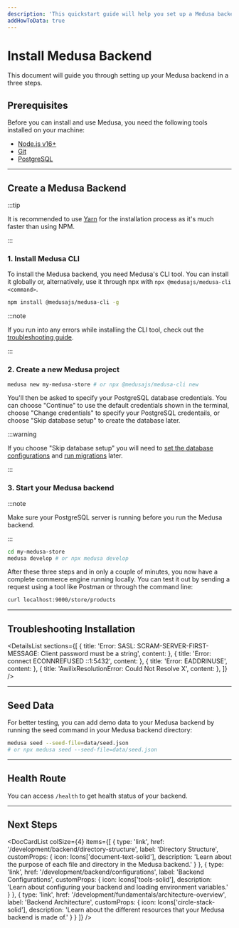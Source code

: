 ```yaml
---
description: 'This quickstart guide will help you set up a Medusa backend in three steps.'
addHowToData: true
---
```



# Install Medusa Backend

This document will guide you through setting up your Medusa backend in a three steps.

## Prerequisites

Before you can install and use Medusa, you need the following tools installed on your machine:

- [Node.js v16+](./prepare-environment.mdx#nodejs)
- [Git](./prepare-environment.mdx#git)
- [PostgreSQL](./prepare-environment.mdx#postgresql)

---

## Create a Medusa Backend

:::tip

It is recommended to use [Yarn](https://yarnpkg.com/getting-started/install) for the installation process as it's much faster than using NPM.

:::

### 1. Install Medusa CLI

  To install the Medusa backend, you need Medusa's CLI tool. You can install it globally or, alternatively, use it through npx with `npx @medusajs/medusa-cli <command>`.

   ```bash npm2yarn
   npm install @medusajs/medusa-cli -g
   ```

:::note

If you run into any errors while installing the CLI tool, check out the [troubleshooting guide](../../troubleshooting/cli-installation-errors.mdx).

:::

### 2. Create a new Medusa project

   ```bash noReport
   medusa new my-medusa-store # or npx @medusajs/medusa-cli new
   ```
   
   You'll then be asked to specify your PostgreSQL database credentials. You can choose "Continue" to use the default credentials shown in the terminal, choose "Change credentials" to specify your PostgreSQL credentails, or choose "Skip database setup" to create the database later.
   
:::warning

If you choose "Skip database setup" you will need to [set the database configurations](./configurations.md#database-configuration) and [run migrations](../entities/migrations/overview.mdx#migrate-command) later.

:::

### 3. Start your Medusa backend

:::note

Make sure your PostgreSQL server is running before you run the Medusa backend.

:::

   ```bash noReport
   cd my-medusa-store
   medusa develop # or npx medusa develop
   ```

After these three steps and in only a couple of minutes, you now have a complete commerce engine running locally. You can test it out by sending a request using a tool like Postman or through the command line:

```bash noReport
curl localhost:9000/store/products
```

<Feedback 
   event="survey_server_quickstart"
   question="Did you set up the backend successfully?"
   positiveQuestion="Is there anything that should improved?"
   negativeQuestion="Please describe the issue you faced."
/>

---

## Troubleshooting Installation

<DetailsList
  sections={[
    {
      title: 'Error: SASL: SCRAM-SERVER-FIRST-MESSAGE: Client password must be a string',
      content: <SaslSection />
    },
    {
      title: 'Error: connect ECONNREFUSED ::1:5432',
      content: <ConnectionErrorSection />
    },
    {
      title: 'Error: EADDRINUSE',
      content: <EaddrinuseSection />
    },
    {
      title: 'AwilixResolutionError: Could Not Resolve X',
      content: <FreshInstallationSection />
    },
  ]}
/>

---

## Seed Data 

For better testing, you can add demo data to your Medusa backend by running the seed command in your Medusa backend directory:

```bash
medusa seed --seed-file=data/seed.json
# or npx medusa seed --seed-file=data/seed.json
```

---

## Health Route

You can access `/health` to get health status of your backend.

---

## Next Steps

<DocCardList colSize={4} items={[
  {
    type: 'link',
    href: '/development/backend/directory-structure',
    label: 'Directory Structure',
    customProps: {
      icon: Icons['document-text-solid'],
      description: 'Learn about the purpose of each file and directory in the Medusa backend.'
    }
  },
  {
    type: 'link',
    href: '/development/backend/configurations',
    label: 'Backend Configurations',
    customProps: {
      icon: Icons['tools-solid'],
      description: 'Learn about configuring your backend and loading environment variables.'
    }
  },
  {
    type: 'link',
    href: '/development/fundamentals/architecture-overview',
    label: 'Backend Architecture',
    customProps: {
      icon: Icons['circle-stack-solid'],
      description: 'Learn about the different resources that your Medusa backend is made of.'
    }
  }
]} />
